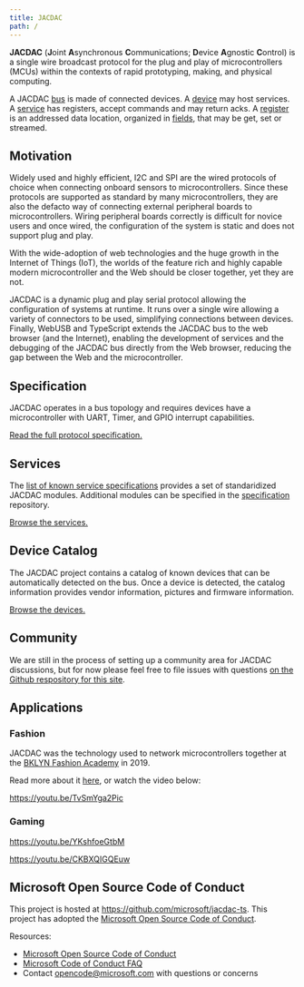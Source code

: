 ```yaml
---
title: JACDAC
path: /
---
```


**JACDAC** (**J**oint **A**synchronous **C**ommunications; **D**evice **A**gnostic **C**ontrol) is a single wire broadcast protocol 
for the plug and play of microcontrollers (MCUs) within the contexts of rapid prototyping, 
making, and physical computing.

A JACDAC [bus](/clients/web/dom/bus) is made of connected devices.
A [device](/clients/web/dom/device) may host services.
A [service](/clients/web/dom/service) has registers, accept commands
and may return acks. A [register](/clients/web/dom/register) is an addressed data location, organized in [fields](/clients/web/dom/field), 
that may be get, set or streamed.

## Motivation

Widely used and highly efficient, I2C and SPI are the wired protocols of choice when connecting onboard sensors to microcontrollers. 
Since these protocols are supported as standard by many microcontrollers, they are also the defacto way of connecting external peripheral 
boards to microcontrollers. Wiring peripheral boards correctly is difficult for novice users and once wired, 
the configuration of the system is static and does not support plug and play.

With the wide-adoption of web technologies and the huge growth in the Internet of Things (IoT), 
the worlds of the feature rich and highly capable modern microcontroller and the Web should be closer together, yet they are not.

JACDAC is a dynamic plug and play serial protocol allowing the configuration of systems at runtime. 
It runs over a single wire allowing a variety of connectors to be used, 
simplifying connections between devices. Finally, WebUSB and TypeScript extends the JACDAC bus to the web browser (and the Internet), 
enabling the development of services and the debugging of the JACDAC bus directly from the Web browser, 
reducing the gap between the Web and the microcontroller.

## Specification

JACDAC operates in a bus topology and requires devices have a microcontroller with UART, Timer, and GPIO interrupt capabilities.

[Read the full protocol specification.](/specification)

## Services

The [list of known service specifications](/services) provides a set of 
standaridized JACDAC modules. Additional modules can be specified in the [specification](https://github.com/microsoft/jacdac) repository.

[Browse the services.](/services)

<ServiceSpecificationList count={3} shuffle={true} />

## Device Catalog

The JACDAC project contains a catalog of known devices that 
can be automatically detected on the bus. Once a device is detected, 
the catalog information provides vendor information, pictures and firmware information.

[Browse the devices.](/devices)

<DeviceSpecificationList count={3} shuffle={true} />

## Community

We are still in the process of setting up a community area for JACDAC discussions, 
but for now please feel free to file issues with questions [on the Github respository for this site](https://github.com/microsoft/jacdac).

## Applications

### Fashion

JACDAC was the technology used to network microcontrollers together at the 
[BKLYN Fashion Academy](https://www.bklynlibrary.org/bklyn-fashion-academy) in 2019.

Read more about it [here](https://www.microsoft.com/en-us/research/blog/fashion-forward-researchers-designers-debut-new-tech-on-new-york-city-runway), 
or watch the video below:

https://youtu.be/TvSmYga2Pic

### Gaming

https://youtu.be/YKshfoeGtbM

https://youtu.be/CKBXQIGQEuw

## Microsoft Open Source Code of Conduct

This project is hosted at https://github.com/microsoft/jacdac-ts. This project has adopted the [Microsoft Open Source Code of Conduct](https://opensource.microsoft.com/codeofconduct/).

Resources:

- [Microsoft Open Source Code of Conduct](https://opensource.microsoft.com/codeofconduct/)
- [Microsoft Code of Conduct FAQ](https://opensource.microsoft.com/codeofconduct/faq/)
- Contact [opencode@microsoft.com](mailto:opencode@microsoft.com) with questions or concerns
